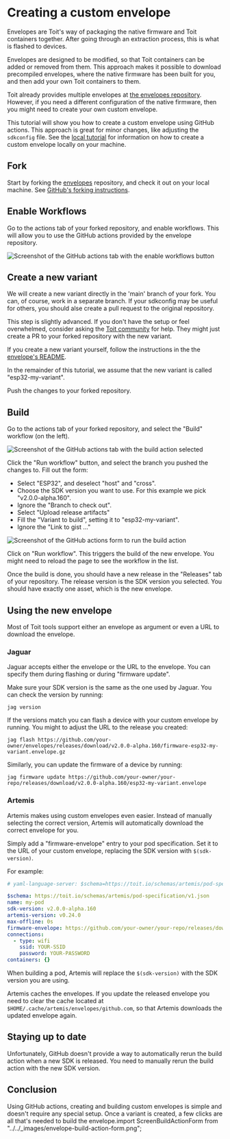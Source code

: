 
# Creating a custom envelope
Envelopes are Toit's way of packaging the native firmware and Toit containers
together. After going through an extraction process, this is what is flashed to
devices.

Envelopes are designed to be modified, so that Toit containers can be added or
removed from them. This approach makes it possible to download precompiled
envelopes, where the native firmware has been built for you, and then add your
own Toit containers to them.

Toit already provides multiple envelopes at
[the envelopes repository](https://github.com/toitlang/envelopes). However,
if you need a different configuration of the native firmware, then you
might need to create your own custom envelope.

This tutorial will show you how to create a custom envelope using
GitHub actions. This approach is great for minor changes, like adjusting the
`sdkconfig` file. See the [local tutorial](../custom-envelope-local) for
information on how to create a custom envelope locally on your machine.

## Fork
Start by forking the [envelopes](https://github.com/toitlang/envelopes)
repository, and check it out on your local machine. See
[GitHub's forking instructions](https://docs.github.com/en/pull-requests/collaborating-with-pull-requests/working-with-forks/fork-a-repo).

## Enable Workflows
Go to the actions tab of your forked repository, and enable workflows. This
will allow you to use the GitHub actions provided by the envelope repository.

<img
  src={ScreenEnableWorkflow}
  alt="Screenshot of the GitHub actions tab with the enable workflows button"
/>

## Create a new variant
We will create a new variant directly in the 'main' branch of your fork.
You can, of course, work in a separate branch. If your sdkconfig may be
useful for others, you should alse create a pull request to the original repository.

This step is slightly advanced. If you don't have the setup or feel
overwhelmed, consider asking the [Toit community](https://chat.toit.io) for
help. They might just create a PR to your forked repository with the
new variant.

If you create a new variant yourself, follow the
instructions in the the [envelope's README](https://github.com/toitlang/envelopes?tab=readme-ov-file#creating-a-variant).

In the remainder of this tutorial, we assume that the new variant is called
"esp32-my-variant".

Push the changes to your forked repository.

## Build
Go to the actions tab of your forked repository, and select the "Build" workflow (on the left).

<img
  src={ScreenBuildAction}
  alt="Screenshot of the GitHub actions tab with the build action selected"
/>

Click the "Run workflow" button, and select the branch you pushed the changes to.
Fill out the form:
* Select "ESP32", and deselect "host" and "cross".
* Choose the SDK version you want to use. For this example we pick "v2.0.0-alpha.160".
* Ignore the "Branch to check out".
* Select "Upload release artifacts"
* Fill the "Variant to build", setting it to "esp32-my-variant".
* Ignore the "Link to gist ..."

<img
  src={ScreenBuildActionForm}
  alt="Screenshot of the GitHub actions form to run the build action"
/>

Click on "Run workflow". This triggers the build of the new envelope. You might need to
reload the page to see the workflow in the list.

Once the build is done, you should have a new release in the "Releases" tab of your
repository. The release version is the SDK version you selected. You should
have exactly one asset, which is the new envelope.

## Using the new envelope
Most of Toit tools support either an envelope as argument or even a URL to
download the envelope.

### Jaguar
Jaguar accepts either the envelope or the URL to the envelope. You can specify
them during flashing or during "firmware update".

Make sure your SDK version is the same as the one used by Jaguar. You can
check the version by running:

``` shell
jag version
```

If the versions match you can flash a device with your custom envelope by running. You might
to adjust the URL to the release you created:

``` shell
jag flash https://github.com/your-owner/envelopes/releases/download/v2.0.0-alpha.160/firmware-esp32-my-variant.envelope.gz
```

Similarly, you can update the firmware of a device by running:

``` shell
jag firmware update https://github.com/your-owner/your-repo/releases/download/v2.0.0-alpha.160/esp32-my-variant.envelope
```

### Artemis
Artemis makes using custom envelopes even easier. Instead of manually selecting the correct
version, Artemis will automatically download the correct envelope for you.

Simply add a "firmware-envelope" entry to your pod specification. Set it to the URL of your
custom envelope, replacing the SDK version with `$(sdk-version)`.

For example:

``` yaml
# yaml-language-server: $schema=https://toit.io/schemas/artemis/pod-specification/v1.json

$schema: https://toit.io/schemas/artemis/pod-specification/v1.json
name: my-pod
sdk-version: v2.0.0-alpha.160
artemis-version: v0.24.0
max-offline: 0s
firmware-envelope: https://github.com/your-owner/your-repo/releases/download/$(sdk-version)/esp32-my-variant.envelope
connections:
  - type: wifi
    ssid: YOUR-SSID
    password: YOUR-PASSWORD
containers: {}
```

When building a pod, Artemis will replace the `$(sdk-version)` with the SDK version
you are using.

<Note>

Artemis caches the envelopes. If you update the released envelope you need to
clear the cache located at `$HOME/.cache/artemis/envelopes/github.com`, so that
Artemis downloads the updated envelope again.

</Note>

## Staying up to date
Unfortunately, GitHub doesn't provide a way to automatically rerun the build
action when a new SDK is released. You need to manually rerun the build action
with the new SDK version.

## Conclusion
Using GitHub actions, creating and building custom envelopes is simple and doesn't
require any special setup. Once a variant is created, a few clicks are all that's
needed to build the envelope.import ScreenBuildActionForm from "../../_images/envelope-build-action-form.png";

